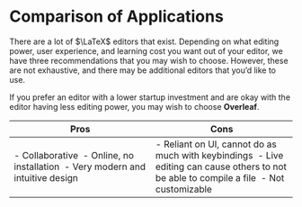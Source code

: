 # Comparison of Applications {.sec-overview}

There are a lot of $\LaTeX$ editors that exist. Depending on what editing power, user experience, and learning cost you want out of your editor, we have three recommendations that you may wish to choose. However, these are not exhaustive, and there may be additional editors that you'd like to use.

If you prefer an editor with a lower startup investment and are okay with the editor having less editing power, you may wish to choose **Overleaf**.

| Pros   | Cons  |
| ---    | ---   |
| - Collaborative \ - Online, no installation \ - Very modern and intuitive design | - Reliant on UI, cannot do as much with keybindings \ - Live editing can cause others to not be able to compile a file \ - Not customizable |
